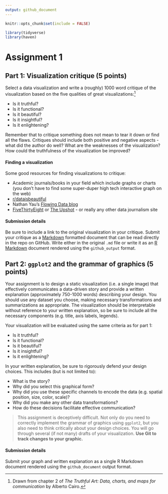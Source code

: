```yaml
---
output: github_document
---
```


```r
knitr::opts_chunk$set(include = FALSE)
```

```r
library(tidyverse)
library(haven)
```

# Assignment 1

## Part 1: Visualization critique (5 points)

Select a data visualization and write a (roughly) 1000 word critique of the visualization based on the five qualities of great visualizations:^[Drawn from chapter 2 of *The Truthful Art: Data, charts, and maps for communication* by Alberto Cairo.]

* Is it truthful?
* Is it functional?
* Is it beautiful?
* Is it insightful?
* Is it enlightening?

Remember that to critique something does not mean to tear it down or find all the flaws. Critiques should include both positive and negative aspects - what did the author do well? What are the weaknesses of the visualization? How could the truthfulness of the visualization be improved?

#### Finding a visualization

Some good resources for finding visualizations to critique:

* Academic journals/books in your field which include graphs or charts (you don't have to find some super-duper high tech interactive graph on the web)
* [r/dataisbeautiful](https://www.reddit.com/r/dataisbeautiful/)
* Nathan Yau's [Flowing Data blog](http://flowingdata.com/)
* [FiveThirtyEight](https://fivethirtyeight.com/) or [The Upshot](https://www.nytimes.com/section/upshot) - or really any other data journalism site

#### Submission details

Be sure to include a link to the original visualization in your critique. Submit your critique as a [Markdown](http://daringfireball.net/projects/markdown/basics) formatted document that can be read directly in the repo on GitHub. Write either in the original `.md` file or write it as an [R Markdown](http://rmarkdown.rstudio.com/) document rendered using the `github_output` format.

## Part 2: `ggplot2` and the grammar of graphics (5 points)

Your assignment is to design a static visualization (i.e. a single image) that effectively communicates a data-driven story and provide a written explanation (approximately 750-1000 words) describing your design. You should use any dataset you choose, making necessary transformations and summarizations as appropriate. The visualization should be interpretable without reference to your written explanation, so be sure to include all the necessary components (e.g. title, axis labels, legends).

Your visualization will be evaluated using the same criteria as for part 1:

* Is it truthful?
* Is it functional?
* Is it beautiful?
* Is it insightful?
* Is it enlightening?

In your written explanation, be sure to rigorously defend your design choices. This includes (but is not limited to):

* What is the story?
* Why did you select this graphical form?
* Why did you use these specific channels to encode the data (e.g. spatial position, size, color, scale)?
* Why did you make any other data transformations?
* How do these decisions facilitate effective communication?

> This assignment is deceptively difficult. Not only do you need to correctly implement the grammar of graphics using `ggplot2`, but you also need to think critically about your design choices. You will go through several (if not many) drafts of your visualization. **Use Git to track changes to your graphic.**

#### Submission details

Submit your graph and written explanation as a single R Markdown document rendered using the `github_document` output format.
